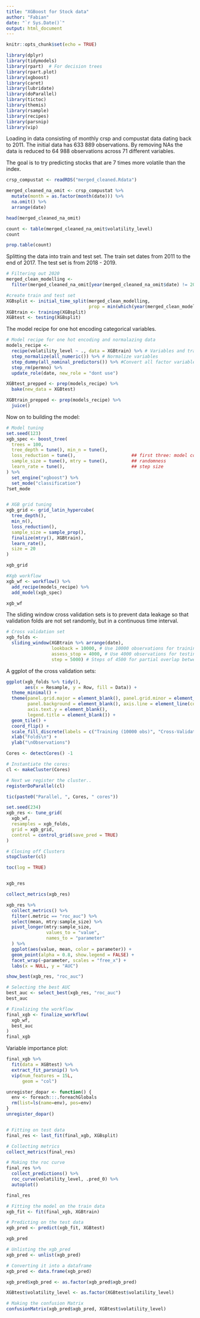 ```yaml
---
title: "XGBoost for Stock data"
author: "Fabian"
date: "`r Sys.Date()`"
output: html_document
---
```


```r
knitr::opts_chunk$set(echo = TRUE)
```

```r
library(dplyr)
library(tidymodels)
library(rpart)  # For decision trees
library(rpart.plot) 
library(xgboost)
library(caret)
library(lubridate)
library(doParallel)
library(tictoc)
library(themis)
library(rsample)
library(recipes)
library(parsnip)
library(vip)

```

Loading in data consisting of monthly crsp and compustat data dating back to 2011.
The initial data has 633 889 observations. By removing NAs the data is reduced to 
64 988 observations across 71 different variables.

The goal is to try predicting stocks that are 7 times more volatile than the 
index. 
```r
crsp_compustat <- readRDS("merged_cleaned.Rdata")

merged_cleaned_na_omit <- crsp_compustat %>% 
  mutate(month = as.factor(month(date))) %>% 
  na.omit() %>% 
  arrange(date)

head(merged_cleaned_na_omit)
```

```r
count <- table(merged_cleaned_na_omit$volatility_level)
count

prop.table(count)
```


Splitting the data into train and test set. The train set dates from 2011 to 
the end of 2017. The test set is from 2018 - 2019.
```r
# Filtering out 2020
merged_clean_modelling <-
  filter(merged_cleaned_na_omit[year(merged_cleaned_na_omit$date) != 2020, ])

#create train and test set
XGBsplit <- initial_time_split(merged_clean_modelling, 
                               prop = min(which(year(merged_clean_modelling$date) == 2018)-1)/nrow(merged_clean_modelling))
XGBtrain <- training(XGBsplit)
XGBtest <- testing(XGBsplit)

```

The model recipe for one hot encoding categorical variables.
```r
# Model recipe for one hot encoding and normalazing data
models_recipe <- 
  recipe(volatility_level ~ ., data = XGBtrain) %>% # Variables and training dataset
  step_normalize(all_numeric()) %>% # Normalize variables
  step_dummy(all_nominal_predictors()) %>% #Convert all factor variable to dummies
  step_rm(permno) %>% 
  update_role(date, new_role = "dont use")

XGBtest_prepped <- prep(models_recipe) %>% 
  bake(new_data = XGBtest)

XGBtrain_prepped <- prep(models_recipe) %>% 
  juice()

```

Now on to building the model:
```r

# Model tuning
set.seed(123)
xgb_spec <- boost_tree(
  trees = 100,          
  tree_depth = tune(), min_n = tune(), 
  loss_reduction = tune(),                     ## first three: model complexity
  sample_size = tune(), mtry = tune(),         ## randomness
  learn_rate = tune(),                         ## step size
) %>% 
  set_engine("xgboost") %>% 
  set_mode("classification")
?set_mode


# XGB grid tuning
xgb_grid <- grid_latin_hypercube(
  tree_depth(),
  min_n(),
  loss_reduction(),
  sample_size = sample_prop(),
  finalize(mtry(), XGBtrain),
  learn_rate(),
  size = 20
)

xgb_grid

#Xgb workflow
xgb_wf <- workflow() %>%
  add_recipe(models_recipe) %>% 
  add_model(xgb_spec) 

xgb_wf
```

The sliding window cross validation sets is to prevent data leakage so that
validation folds are not set randomly, but in a continuous time interval.
```r
# Cross validation set
xgb_folds <-
  sliding_window(XGBtrain %>% arrange(date),
                 lookback = 10000, # Use 10000 observations for training
                 assess_stop = 4000, # Use 4000 observations for testing
                 step = 5000) # Steps of 4500 for partial overlap between train and validation

```

A ggplot of the cross validation sets:
```r
ggplot(xgb_folds %>% tidy(), 
       aes(x = Resample, y = Row, fill = Data)) +
  theme_minimal() +
  theme(panel.grid.major = element_blank(), panel.grid.minor = element_blank(),
        panel.background = element_blank(), axis.line = element_line(colour = "black"), 
        axis.text.y = element_blank(),
        legend.title = element_blank()) +
  geom_tile() +
  coord_flip() +
  scale_fill_discrete(labels = c("Training (10000 obs)", "Cross-Validation (4000 obs)")) +
  xlab("Folds\n") +
  ylab("\nObservations")
```

```r
Cores <- detectCores() -1

# Instantiate the cores:
cl <- makeCluster(Cores)

# Next we register the cluster..
registerDoParallel(cl)

tic(paste0("Parallel, ", Cores, " cores"))

set.seed(234)
xgb_res <- tune_grid(
  xgb_wf,
  resamples = xgb_folds,
  grid = xgb_grid,
  control = control_grid(save_pred = TRUE)
)

# Closing off Clusters
stopCluster(cl)

toc(log = TRUE)


xgb_res

collect_metrics(xgb_res)

```

```r
xgb_res %>%
  collect_metrics() %>%
  filter(.metric == "roc_auc") %>%
  select(mean, mtry:sample_size) %>%
  pivot_longer(mtry:sample_size,
               values_to = "value",
               names_to = "parameter"
  ) %>%
  ggplot(aes(value, mean, color = parameter)) +
  geom_point(alpha = 0.8, show.legend = FALSE) +
  facet_wrap(~parameter, scales = "free_x") +
  labs(x = NULL, y = "AUC")

```

```r
show_best(xgb_res, "roc_auc")

# Selecting the best AUC
best_auc <- select_best(xgb_res, "roc_auc")
best_auc

```

```r
# Finalizing the workflow
final_xgb <- finalize_workflow(
  xgb_wf,
  best_auc
)
final_xgb
```

Variable importance plot:
```r
final_xgb %>%
  fit(data = XGBtest) %>%
  extract_fit_parsnip() %>%
  vip(num_features = 15L,
      geom = "col")
```


```r
unregister_dopar <- function() {
  env <- foreach:::.foreachGlobals
  rm(list=ls(name=env), pos=env)
}
unregister_dopar()


# Fitting on test data
final_res <- last_fit(final_xgb, XGBsplit)

# Collecting metrics
collect_metrics(final_res)

# Making the roc curve 
final_res %>% 
  collect_predictions() %>% 
  roc_curve(volatility_level, .pred_0) %>% 
  autoplot()

final_res

# Fitting the model on the train data
xgb_fit <- fit(final_xgb, XGBtrain)

# Predicting on the test data
xgb_pred <- predict(xgb_fit, XGBtest)

xgb_pred

# Unlisting the xgb_pred
xgb_pred <- unlist(xgb_pred)

# Converting it into a dataframe
xgb_pred <- data.frame(xgb_pred)

xgb_pred$xgb_pred <- as.factor(xgb_pred$xgb_pred)

XGBtest$volatility_level <- as.factor(XGBtest$volatility_level)

# Making the confusion Matrix
confusionMatrix(xgb_pred$xgb_pred, XGBtest$volatility_level)

```



